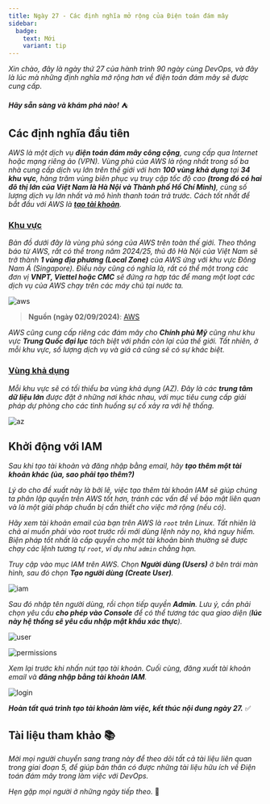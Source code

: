 ```yaml
---
title: Ngày 27 - Các định nghĩa mở rộng của Điện toán đám mây
sidebar:
  badge:
    text: Mới
    variant: tip 
---
```



_Xin chào, đây là ngày thứ 27 của hành trình 90 ngày cùng DevOps, và đây là lúc mà những định
nghĩa mở rộng hơn về điện toán đám mây sẽ được cung cấp._ 

**_Hãy sẵn sàng và khám phá nào!_** ⛺

## Các định nghĩa đầu tiên

_AWS là một dịch vụ **điện toán đám mây công cộng**, cung cấp qua Internet hoặc mạng riêng ảo (VPN).
Vùng phủ của AWS là rộng nhất trong số ba nhà cung cấp dịch vụ lớn trên thế giới với hơn **100
vùng khả dụng** tại **34 khu vực**, hàng trăm vùng biên phục vụ truy cập tốc độ cao **(trong đó có 
hai đô thị lớn của Việt Nam là Hà Nội và Thành phố Hồ Chí Minh)**, cùng số lượng dịch vụ lớn nhất 
và mô hình thanh toán trả trước. Cách tốt nhất để bắt đầu với AWS là 
**[tạo tài khoản](https://signin.aws.amazon.com/signup?request_type=register)**._

### [Khu vực](https://aws.amazon.com/vi/about-aws/global-infrastructure)

_Bản đồ dưới đây là vùng phủ sóng của AWS trên toàn thế giới. Theo thông báo từ AWS, rất có thể
trong năm 2024/25, thủ đô Hà Nội của Việt Nam sẽ trở thành **1 vùng địa phương (Local Zone)** 
của AWS ứng với khu vực Đông Nam Á (Singapore). Điều này cũng có nghĩa là, rất có thể một trong 
các đơn vị **VNPT, Viettel hoặc CMC** sẽ đứng ra hợp tác để mang một loạt các dịch vụ của AWS 
chạy trên các máy chủ tại nước ta._

![aws](../../../../assets/cloud/regions.png)

> **Nguồn (ngày 02/09/2024)**: [AWS](https://aws.amazon.com)

_AWS cũng cung cấp riêng các đám mây cho **Chính phủ Mỹ** cũng như khu vực **Trung Quốc đại lục** 
tách biệt với phần còn lại của thế giới. Tất nhiên, ở mỗi khu vực, số lượng dịch vụ và giá cả cũng
sẽ có sự khác biệt._

### [Vùng khả dụng](https://aws.amazon.com/vi/about-aws/global-infrastructure/regions_az)

_Mỗi khu vực sẽ có tối thiểu ba vùng khả dụng (AZ). Đây là các **trung tâm dữ liệu lớn** được đặt ở những
nơi khác nhau, với mục tiêu cung cấp giải pháp dự phòng cho các tình huống sự cố xảy ra với hệ thống._

![az](../../../../assets/cloud/zones.jpg)

## Khởi động với IAM

_Sau khi tạo tài khoản và đăng nhập bằng email, hãy **tạo thêm một tài khoản khác (ủa, sao phải tạo thêm?)**_

_Lý do cho đề xuất này là bởi lẽ, việc tạo thêm tài khoản IAM sẽ giúp chúng ta phân lập quyền trên AWS tốt hơn,
tránh các vấn đề về bảo mật liên quan và là một giải pháp chuẩn bị cần thiết cho việc mở rộng (nếu có)._

_Hãy xem tài khoản email của bạn trên AWS là ```root``` trên Linux. Tất nhiên là chả ai muốn phải vào root
trước rồi mới dùng lệnh này nọ, khá nguy hiểm. Biện pháp tốt nhất là cấp quyền cho một tài khoản bình thường 
sẽ được chạy các lệnh tương tự ```root```, ví dụ như ```admin``` chẳng hạn._

_Truy cập vào mục IAM trên AWS. Chọn **Người dùng (Users)** ở bên trái màn hình, sau đó chọn **Tạo người dùng 
(Create User)**._

![iam](../../../../assets/cloud/iam.jpg)

_Sau đó nhập tên người dùng, rồi chọn tiếp quyền **Admin**. Lưu ý, cần phải chọn yêu cầu **cho phép vào Console** 
để có thể tương tác qua giao diện (**lúc này hệ thống sẽ yêu cầu nhập mật khẩu xác thực**)._

![user](../../../../assets/cloud/username.webp)

![permissions](../../../../assets/cloud/permissions.webp)

_Xem lại trước khi nhấn nút tạo tài khoản. Cuối cùng, đăng xuất tài khoản email và **đăng nhập bằng tài khoản IAM**._

![login](../../../../assets/cloud/iam_login.webp)

**_Hoàn tất quá trình tạo tài khoản làm việc, kết thúc nội dung ngày 27._** ✅

## Tài liệu tham khảo 📚

_Mời mọi người chuyển sang trang này để theo dõi tất cả tài liệu liên quan trong giai đoạn 5, 
để giúp bản thân có được những tài liệu hữu ích về Điện toán đám mây trong làm việc với DevOps._

<LinkCard
  title="Ngày 27 - Tham khảo"
  href="../../../reference/cloud/day26"
/>

_Hẹn gặp mọi người ở những ngày tiếp theo._ 🚀